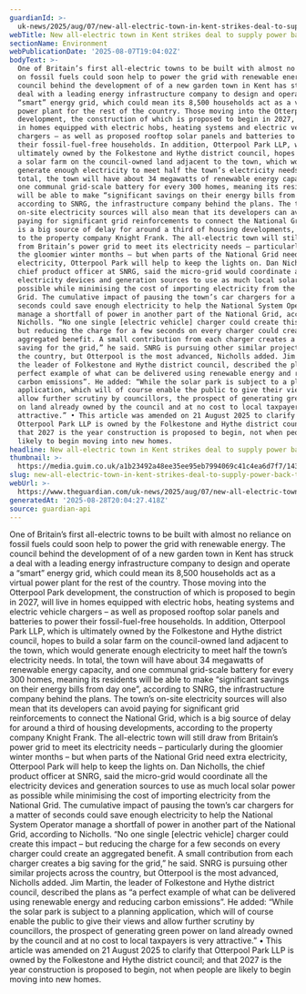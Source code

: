 ```yaml
---
guardianId: >-
  uk-news/2025/aug/07/new-all-electric-town-in-kent-strikes-deal-to-supply-power-back-to-the-grid
webTitle: New all-electric town in Kent strikes deal to supply power back to the grid
sectionName: Environment
webPublicationDate: '2025-08-07T19:04:02Z'
bodyText: >-
  One of Britain’s first all-electric towns to be built with almost no reliance
  on fossil fuels could soon help to power the grid with renewable energy. The
  council behind the development of of a new garden town in Kent has struck a
  deal with a leading energy infrastructure company to design and operate a
  “smart” energy grid, which could mean its 8,500 households act as a virtual
  power plant for the rest of the country. Those moving into the Otterpool Park
  development, the construction of which is proposed to begin in 2027, will live
  in homes equipped with electric hobs, heating systems and electric vehicle
  chargers – as well as proposed rooftop solar panels and batteries to power
  their fossil-fuel-free households. In addition, Otterpool Park LLP, which is
  ultimately owned by the Folkestone and Hythe district council, hopes to build
  a solar farm on the council-owned land adjacent to the town, which would
  generate enough electricity to meet half the town’s electricity needs. In
  total, the town will have about 34 megawatts of renewable energy capacity, and
  one communal grid-scale battery for every 300 homes, meaning its residents
  will be able to make “significant savings on their energy bills from day one”,
  according to SNRG, the infrastructure company behind the plans. The town’s
  on-site electricity sources will also mean that its developers can avoid
  paying for significant grid reinforcements to connect the National Grid, which
  is a big source of delay for around a third of housing developments, according
  to the property company Knight Frank. The all-electric town will still draw
  from Britain’s power grid to meet its electricity needs – particularly during
  the gloomier winter months – but when parts of the National Grid need extra
  electricity, Otterpool Park will help to keep the lights on. Dan Nicholls, the
  chief product officer at SNRG, said the micro-grid would coordinate all the
  electricity devices and generation sources to use as much local solar power as
  possible while minimising the cost of importing electricity from the National
  Grid. The cumulative impact of pausing the town’s car chargers for a matter of
  seconds could save enough electricity to help the National System Operator
  manage a shortfall of power in another part of the National Grid, according to
  Nicholls. “No one single [electric vehicle] charger could create this impact –
  but reducing the charge for a few seconds on every charger could create an
  aggregated benefit. A small contribution from each charger creates a big
  saving for the grid,” he said. SNRG is pursuing other similar projects across
  the country, but Otterpool is the most advanced, Nicholls added. Jim Martin,
  the leader of Folkestone and Hythe district council, described the plans as “a
  perfect example of what can be delivered using renewable energy and reducing
  carbon emissions”. He added: “While the solar park is subject to a planning
  application, which will of course enable the public to give their views and
  allow further scrutiny by councillors, the prospect of generating green power
  on land already owned by the council and at no cost to local taxpayers is very
  attractive.” • This article was amended on 21 August 2025 to clarify that
  Otterpool Park LLP is owned by the Folkestone and Hythe district council; and
  that 2027 is the year construction is proposed to begin, not when people are
  likely to begin moving into new homes.
headline: New all-electric town in Kent strikes deal to supply power back to the grid
thumbnail: >-
  https://media.guim.co.uk/a1b23492a48ee35ee95eb7994069c41c4ea6d7f7/143_0_908_726/500.jpg
slug: new-all-electric-town-in-kent-strikes-deal-to-supply-power-back-to-the-grid
webUrl: >-
  https://www.theguardian.com/uk-news/2025/aug/07/new-all-electric-town-in-kent-strikes-deal-to-supply-power-back-to-the-grid
generatedAt: '2025-08-28T20:04:27.418Z'
source: guardian-api
---
```

One of Britain’s first all-electric towns to be built with almost no reliance on fossil fuels could soon help to power the grid with renewable energy. The council behind the development of of a new garden town in Kent has struck a deal with a leading energy infrastructure company to design and operate a “smart” energy grid, which could mean its 8,500 households act as a virtual power plant for the rest of the country. Those moving into the Otterpool Park development, the construction of which is proposed to begin in 2027, will live in homes equipped with electric hobs, heating systems and electric vehicle chargers – as well as proposed rooftop solar panels and batteries to power their fossil-fuel-free households. In addition, Otterpool Park LLP, which is ultimately owned by the Folkestone and Hythe district council, hopes to build a solar farm on the council-owned land adjacent to the town, which would generate enough electricity to meet half the town’s electricity needs. In total, the town will have about 34 megawatts of renewable energy capacity, and one communal grid-scale battery for every 300 homes, meaning its residents will be able to make “significant savings on their energy bills from day one”, according to SNRG, the infrastructure company behind the plans. The town’s on-site electricity sources will also mean that its developers can avoid paying for significant grid reinforcements to connect the National Grid, which is a big source of delay for around a third of housing developments, according to the property company Knight Frank. The all-electric town will still draw from Britain’s power grid to meet its electricity needs – particularly during the gloomier winter months – but when parts of the National Grid need extra electricity, Otterpool Park will help to keep the lights on. Dan Nicholls, the chief product officer at SNRG, said the micro-grid would coordinate all the electricity devices and generation sources to use as much local solar power as possible while minimising the cost of importing electricity from the National Grid. The cumulative impact of pausing the town’s car chargers for a matter of seconds could save enough electricity to help the National System Operator manage a shortfall of power in another part of the National Grid, according to Nicholls. “No one single [electric vehicle] charger could create this impact – but reducing the charge for a few seconds on every charger could create an aggregated benefit. A small contribution from each charger creates a big saving for the grid,” he said. SNRG is pursuing other similar projects across the country, but Otterpool is the most advanced, Nicholls added. Jim Martin, the leader of Folkestone and Hythe district council, described the plans as “a perfect example of what can be delivered using renewable energy and reducing carbon emissions”. He added: “While the solar park is subject to a planning application, which will of course enable the public to give their views and allow further scrutiny by councillors, the prospect of generating green power on land already owned by the council and at no cost to local taxpayers is very attractive.” • This article was amended on 21 August 2025 to clarify that Otterpool Park LLP is owned by the Folkestone and Hythe district council; and that 2027 is the year construction is proposed to begin, not when people are likely to begin moving into new homes.
